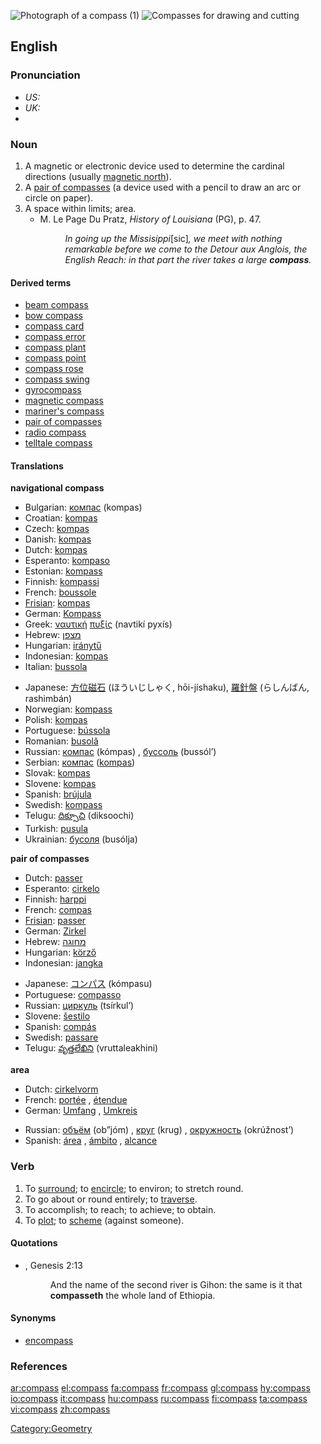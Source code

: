 {{wikipedia}}
[[Image:Compass_in_a_wooden_frame.jpg|thumb|right|Photograph of a compass (1)]]
[[Image:Zirkel.jpg|thumb|Compasses for drawing and cutting]]
==English==

===Pronunciation===
*''US:'' {{SAMPA|/cVm.p{s/}}
*''UK:'' {{IPA|/'kʌmpəs/}}
*{{audio|en-us-compass.ogg|Audio (US)}}

===Noun===
{{en-noun|es}}

# A magnetic or electronic device used to determine the cardinal directions (usually [[magnetic north]]).
# A [[pair of compasses]] (a device used with a pencil to draw an arc or circle on paper).
# A space within limits; area.
#* M. Le Page Du Pratz, ''History of Louisiana'' (PG), p. 47.
#*: ''In going up the Missisippi ''[sic]'', we meet with nothing remarkable before we come to the Detour aux Anglois, the English Reach: in that part the river takes a large '''compass'''.''

====Derived terms====
*[[beam compass]]
*[[bow compass]]
*[[compass card]]
*[[compass error]]
*[[compass plant]]
*[[compass point]]
*[[compass rose]]
*[[compass swing]]
*[[gyrocompass]]
*[[magnetic compass]]
*[[mariner's compass]]
*[[pair of compasses]]
*[[radio compass]]
*[[telltale compass]]

====Translations====
'''navigational compass'''
{{top}}
*Bulgarian: [[компас]] (kompas) {{m}}
*Croatian: [[kompas]] {{m}}
*Czech: [[kompas]] {{m}}
*Danish: [[kompas]] {{c}}
*Dutch: [[kompas]] {{n}}
*Esperanto: [[kompaso]]
*Estonian: [[kompass]]
*Finnish: [[kompassi]]
*French: [[boussole]] {{f}}
*[[Frisian]]: [[kompas]] {{n}}
*German: [[Kompass]] {{m}}
*Greek: [[ναυτική]] [[πυξίς]] (navtikí pyxís) {{f}}
*Hebrew: [[מצפן]] {{m}}
*Hungarian: [[iránytű]]
*Indonesian: [[kompas]]
*Italian: [[bussola]] {{f}}
{{mid}}
*Japanese: [[方位磁石]] (ほういじしゃく, hōi-jíshaku), [[羅針盤]] (らしんばん, rashimbán)
*Norwegian: [[kompass]] {{c}}
*Polish: [[kompas]] {{m}}
*Portuguese: [[bússola]] {{f}}
*Romanian: [[busolă]] {{f}}
*Russian: [[компас]] (kómpas) {{m}}, [[буссоль]] (bussól’) {{f}}
*Serbian: [[компас]] ([[kompas]]) {{m}}
*Slovak: [[kompas]] {{m}}
*Slovene: [[kompas]] {{m}}
*Spanish: [[brújula]] {{f}}
*Swedish: [[kompass]] {{c}}
*Telugu: [[దిక్సూచి]] (diksoochi)
*Turkish: [[pusula]]
*Ukrainian: [[бусоля]] (busólja) {{m}}
{{bottom}}

'''pair of compasses'''
{{top}}
*Dutch: [[passer]]
*Esperanto: [[cirkelo]]
*Finnish: [[harppi]]
*French: [[compas]] {{m}}
*[[Frisian]]: [[passer]]
*German: [[Zirkel]] {{m}}
*Hebrew: [[מחוגה]] {{f}}
*Hungarian: [[körző]]
*Indonesian: [[jangka]]
{{mid}}
*Japanese: [[コンパス]] (kómpasu)
*Portuguese: [[compasso]] {{m}}
*Russian: [[циркуль]] (tsírkul’) {{m}}
*Slovene: [[šestilo]] {{n}}
*Spanish: [[compás]] {{m}}
*Swedish: [[passare]] {{c}}
*Telugu: [[వృత్తలేఖిని]] (vruttaleakhini)
{{bottom}}

'''area'''
{{top}}
*Dutch: [[cirkelvorm]]
*French: [[portée]] {{f}}, [[étendue]] {{f}}
*German: [[Umfang]] {{m}}, [[Umkreis]] {{m}}
{{mid}}
*Russian: [[объём]] (ob”jóm) {{m}}, [[круг]] (krug) {{m}}, [[окружность]] (okrúžnost’) {{f}}
*Spanish: [[área]] {{f}}, [[ámbito]] {{m}}, [[alcance]] {{m}}
{{bottom}}

===Verb===
{{en-verb|compass|es}}

# To [[surround]]; to [[encircle]]; to environ; to stretch round.
# To go about or round entirely; to [[traverse]].
# To accomplish; to reach; to achieve; to obtain.
# To [[plot]]; to [[scheme]] (against someone).

====Quotations====
*{{RQ:Authorized Version}}, Genesis 2:13
*: And the name of the second river is Gihon: the same is it that '''compasseth''' the whole land of Ethiopia.

====Synonyms====
*[[encompass]]

===References===
{{R:Century 1911}}
{{R:Webster 1913}}

[[Category:Geometry]]

[[ar:compass]]
[[el:compass]]
[[fa:compass]]
[[fr:compass]]
[[gl:compass]]
[[hy:compass]]
[[io:compass]]
[[it:compass]]
[[hu:compass]]
[[ru:compass]]
[[fi:compass]]
[[ta:compass]]
[[vi:compass]]
[[zh:compass]]